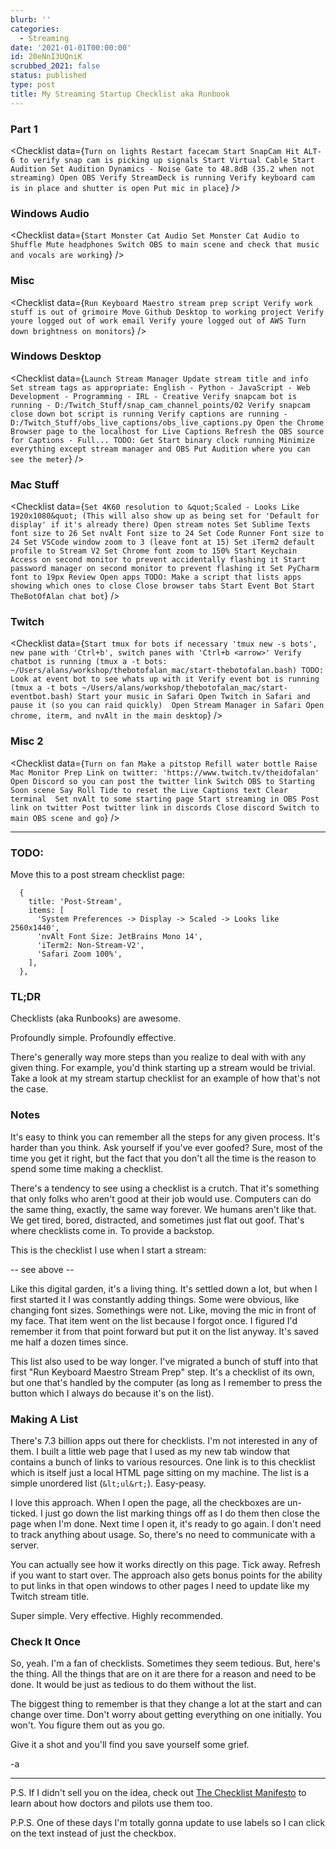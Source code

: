 ```yaml
---
blurb: ''
categories:
  - Streaming
date: '2021-01-01T00:00:00'
id: 20eNnI3UQniK
scrubbed_2021: false
status: published
type: post
title: My Streaming Startup Checklist aka Runbook
---
```


### Part 1

<Checklist data={`
Turn on lights
Restart facecam
Start SnapCam
Hit ALT-6 to verify snap cam is picking up signals
Start Virtual Cable
Start Audition
Set Audition Dynamics - Noise Gate to 48.8dB (35.2 when not streaming)
Open OBS
Verify StreamDeck is running
Verify keyboard cam is in place and shutter is open
Put mic in place
`} />


### Windows Audio

<Checklist data={`
Start Monster Cat Audio
Set Monster Cat Audio to Shuffle
Mute headphones
Switch OBS to main scene and check that music and vocals are working
`} />

### Misc

<Checklist data={`
Run Keyboard Maestro stream prep script
Verify work stuff is out of grimoire
Move Github Desktop to working project
Verify youre logged out of work email
Verify youre logged out of AWS
Turn down brightness on monitors
`} />

### Windows Desktop

<Checklist data={`
Launch Stream Manager
Update stream title and info
Set stream tags as appropriate: English - Python - JavaScript - Web Development - Programming - IRL - Creative
Verify snapcam bot is running - D:/Twitch_Stuff/snap_cam_channel_points/02
Verify snapcam close down bot script is running
Verify captions are running - D:/Twitch_Stuff/obs_live_captions/obs_live_captions.py
Open the Chrome Browser page to the localhost for Live Captions
Refresh the OBS source for Captions - Full...
TODO: Get Start binary clock running
Minimize everything except stream manager and OBS
Put Audition where you can see the meter
`} />

### Mac Stuff

<Checklist data={`
Set 4K60 resolution to &quot;Scaled - Looks Like 1920x1080&quot; (This will also show up as being set for 'Default for display' if it's already there)
Open stream notes
Set Sublime Texts font size to 26
Set nvAlt Font size to 24
Set Code Runner Font size to 24
Set VSCode window zoom to 3 (leave font at 15)
Set iTerm2 default profile to Stream V2
Set Chrome font zoom to 150%
Start Keychain Access on second monitor to prevent accidentally flashing it
Start password manager on second monitor to prevent flashing it
Set PyCharm font to 19px
Review Open apps
TODO: Make a script that lists apps showing which ones to close
Close browser tabs
Start Event Bot
Start TheBotOfAlan chat bot
`} />

### Twitch

<Checklist data={`
Start tmux for bots if necessary 'tmux new -s bots', new pane with 'Ctrl+b', switch panes with 'Ctrl+b <arrow>'
Verify chatbot is running (tmux a -t bots: ~/Users/alans/workshop/thebotofalan_mac/start-thebotofalan.bash)
TODO: Look at event bot to see whats up with it
Verify event bot is running (tmux a -t bots ~/Users/alans/workshop/thebotofalan_mac/start-eventbot.bash)
Start your music in Safari
Open Twitch in Safari and pause it (so you can raid quickly) 
Open Stream Manager in Safari
Open chrome, iterm, and nvAlt in the main desktop
`} />

### Misc 2

<Checklist data={`
Turn on fan
Make a pitstop
Refill water bottle
Raise Mac Monitor
Prep Link on twitter: 'https://www.twitch.tv/theidofalan'
Open Discord so you can post the twitter link
Switch OBS to Starting Soon scene
Say Roll Tide to reset the Live Captions text
Clear terminal 
Set nvAlt to some starting page
Start streaming in OBS
Post link on twitter
Post twitter link in discords
Close discord
Switch to main OBS scene and go
`} />


---


### TODO:

Move this to a post stream checklist page:

```
  {
    title: 'Post-Stream',
    items: [
      'System Preferences -> Display -> Scaled -> Looks like 2560x1440',
      'nvAlt Font Size: JetBrains Mono 14',
      'iTerm2: Non-Stream-V2',
      'Safari Zoom 100%',
    ],
  },
```




### TL;DR

Checklists (aka Runbooks) are awesome.

Profoundly simple. Profoundly effective.

There's generally way more steps than you realize to deal with with any given thing. For example, you'd think starting up a stream would be trivial. Take a look at my stream startup checklist for an example of how that's not the case.

### Notes

It's easy to think you can remember all the steps for any given process. It's harder than you think. Ask yourself if you've ever goofed? Sure, most of the time you get it right, but the fact that you don't all the time is the reason to spend some time making a checklist.

There's a tendency to see using a checklist is a crutch. That it's something that only folks who aren't good at their job would use. Computers can do the same thing, exactly, the same way forever. We humans aren't like that. We get tired, bored, distracted, and sometimes just flat out goof. That's where checklists come in. To provide a backstop.

This is the checklist I use when I start a stream:

-- see above --

Like this digital garden, it's a living thing. It's settled down a lot, but when I first started it I was constantly adding things. Some were obvious, like changing font sizes. Somethings were not. Like, moving the mic in front of my face. That item went on the list because I forgot once. I figured I'd remember it from that point forward but put it on the list anyway. It's saved me half a dozen times since.

This list also used to be way longer. I've migrated a bunch of stuff into that first "Run Keyboard Maestro Stream Prep" step. It's a checklist of its own, but one that's handled by the computer (as long as I remember to press the button which I always do because it's on the list).

### Making A List

There's 7.3 billion apps out there for checklists. I'm not interested in any of them. I built a little web page that I used as my new tab window that contains a bunch of links to various resources. One link is to this checklist which is itself just a local HTML page sitting on my machine. The list is a simple unordered list (`&lt;ul&rt;`). Easy-peasy.

I love this approach. When I open the page, all the checkboxes are un-ticked. I just go down the list marking things off as I do them then close the page when I'm done. Next time I open it, it's ready to go again. I don't need to track anything about usage. So, there's no need to communicate with a server.

You can actually see how it works directly on this page. Tick away. Refresh if you want to start over. The approach also gets bonus points for the ability to put links in that open windows to other pages I need to update like my Twitch stream title.

Super simple. Very effective. Highly recommended.

### Check It Once

So, yeah. I'm a fan of checklists. Sometimes they seem tedious. But, here's the thing. All the things that are on it are there for a reason and need to be done. It would be just as tedious to do them without the list.

The biggest thing to remember is that they change a lot at the start and can change over time. Don't worry about getting everything on one initially. You won't. You figure them out as you go.

Give it a shot and you'll find you save yourself some grief.

-a

---

P.S. If I didn't sell you on the idea, check out [The Checklist Manifesto](https://www.amazon.com/Checklist-Manifesto-How-Things-Right/dp/0312430000/) to learn about how doctors and pilots use them too.

P.P.S. One of these days I'm totally gonna update to use labels so I can click on the text instead of just the checkbox.
